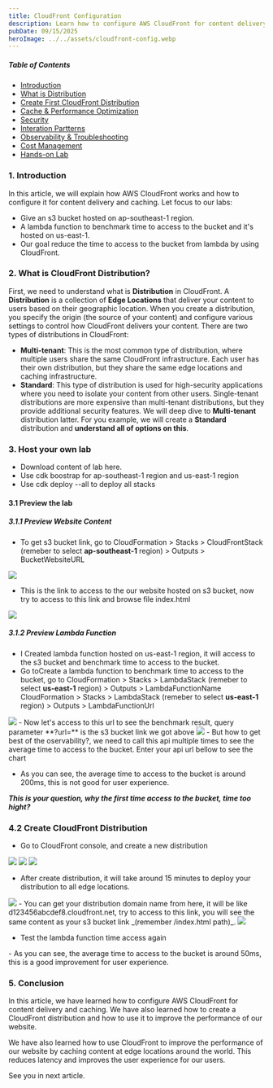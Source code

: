 ```yaml
---
title: CloudFront Configuration
description: Learn how to configure AWS CloudFront for content delivery and caching.
pubDate: 09/15/2025
heroImage: ../../assets/cloudfront-config.webp
---
```


##### Table of Contents

- [Introduction](#introduction)
- [What is Distribution](#key-components)
- [Create First CloudFront Distribution](#create-first-cloudfront-distribution)
- [Cache & Performance Optimization](#cache--performance-optimization)
- [Security](#security)
- [Interation Partterns](#interation-partterns)
- [Observability & Troubleshooting](#observability--troubleshooting)
- [Cost Management](#cost-management)
- [Hands-on Lab](#hands-on-lab)

### 1. Introduction

In this article, we will explain how AWS CloudFront works and how to configure it for content delivery and caching.
Let focus to our labs:

- Give an s3 bucket hosted on ap-southeast-1 region.
- A lambda function to benchmark time to access to the bucket and it's hosted on us-east-1.
- Our goal reduce the time to access to the bucket from lambda by using CloudFront.

### 2. What is CloudFront Distribution?

First, we need to understand what is **Distribution** in CloudFront.
A **Distribution** is a collection of **Edge Locations** that deliver your content to users based on their geographic location. When you create a distribution, you specify the origin (the source of your content) and configure various settings to control how CloudFront delivers your content.
There are two types of distributions in CloudFront:

- **Multi-tenant**: This is the most common type of distribution, where multiple users share the same CloudFront infrastructure. Each user has their own distribution, but they share the same edge locations and caching infrastructure.
- **Standard**: This type of distribution is used for high-security applications where you need to isolate your content from other users. Single-tenant distributions are more expensive than multi-tenant distributions, but they provide additional security features.
We will deep dive to **Multi-tenant** distribution latter.
For you example, we will create a **Standard** distribution and **understand all of options on this**.

### 3. Host your own lab

- Download content of lab here.
- Use cdk boostrap for ap-southeast-1 region and us-east-1 region
- Use cdk deploy --all to deploy all stacks

#### 3.1 Preview the lab

##### 3.1.1 Preview Website Content

- To get s3 bucket link, go to CloudFormation > Stacks > CloudFrontStack (remeber to select **ap-southeast-1** region) > Outputs > BucketWebsiteURL
<Image src="https://github.com/lukas-labs/first-cloudfront-distribution/blob/master/images/s3-bucket-output.png?raw=true" client:load description="Please note that your region is ap-southeast-1"/>

- This is the link to access to the our website hosted on s3 bucket, now try to access to this link and browse file index.html
<Image client:load src="https://github.com/lukas-labs/first-cloudfront-distribution/blob/master/images/ourwebsite-preview.png?raw=true" description="As you can see, this is a simple website hosted on s3 bucket with Hello World message" />

##### 3.1.2 Preview Lambda Function

- I Created lambda function hosted on us-east-1 region, it will access to the s3 bucket and benchmark time to access to the bucket.
- Go toCreate a lambda function to benchmark time to access to the bucket, go to CloudFormation > Stacks > LambdaStack (remeber to select **us-east-1** region) > Outputs > LambdaFunctionName CloudFormation > Stacks > LambdaStack (remeber to select **us-east-1** region) > Outputs > LambdaFunctionUrl
<Image client:load src="https://github.com/lukas-labs/first-cloudfront-distribution/blob/master/images/api-gateway-output.png?raw=true" description="Our api url to benchmark"/>
- Now let's access to this url to see the benchmark result, query parameter **?url=** is the s3 bucket link we got above
<Image client:load src="https://github.com/lukas-labs/first-cloudfront-distribution/blob/master/images/fetch-time-api-preview.png?raw=true" description = "Notice that the fetch time is 1217 ms"/>
- But how to get best of the oservability?, we need to call this api multiple times to see the average time to access to the bucket. Enter your api url bellow to see the chart

<FetchTimeChart client:only />

- As you can see, the average time to access to the bucket is around 200ms, this is not good for user experience.

**_This is your question, why the first time access to the bucket, time too hight?_**

### 4.2 Create CloudFront Distribution

- Go to CloudFront console, and create a new distribution

<Image client:load src="https://github.com/lukas-labs/first-cloudfront-distribution/blob/master/images/create-distribution-step1.png?raw=true" description="Create your distribution with type is Single website"/>
<Image client:load src="https://github.com/lukas-labs/first-cloudfront-distribution/blob/master/images/create-distribution-step2.png?raw=true" description="Select origin is your s3 bucket"/>
<Image client:load src="https://github.com/lukas-labs/first-cloudfront-distribution/blob/master/images/create-distribution-step3.png?raw=true" description="Disable protection for cost effective (we will deep dive to it latter)"/>

- After create distribution, it will take around 15 minutes to deploy your distribution to all edge locations.
<Image client:load src="https://github.com/lukas-labs/first-cloudfront-distribution/blob/master/images/distribution-preview.png?raw=true" description="Your distribution is deployed"/>
- You can get your distribution domain name from here, it will be like d123456abcdef8.cloudfront.net, try to access to this link, you will see the same content as your s3 bucket link _(remember /index.html path)_.
<Image client:load src="https://github.com/lukas-labs/first-cloudfront-distribution/blob/master/images/ourwebsite-distribution-preview.png?raw=true" description="Hello World is in every where https://github.com/lukas-labs/first-cloudfront-distribution/blob/master/images/ourwebsite-distribution-preview."  description="Hello world is on over the world ㋡"/>

- Test the lambda function time access again

<FetchTimeChart client:only />
- As you can see, the average time to access to the bucket is around 50ms, this is a good improvement for user experience.

### 5. Conclusion

In this article, we have learned how to configure AWS CloudFront for content delivery and caching. We have also learned how to create a CloudFront distribution and how to use it to improve the performance of our website.

We have also learned how to use CloudFront to improve the performance of our website by caching content at edge locations around the world. This reduces latency and improves the user experience for our users.

See you in next article.
